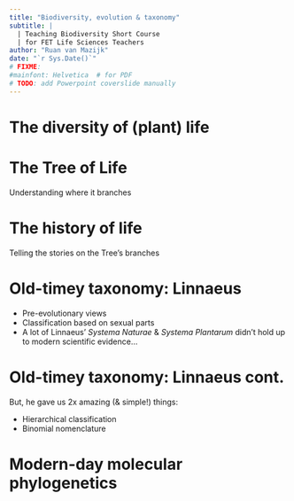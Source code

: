 ---
title: "Biodiversity, evolution & taxonomy"
subtitle: |
  | Teaching Biodiversity Short Course
  | for FET Life Sciences Teachers
author: "Ruan van Mazijk"
date: "`r Sys.Date()`"
# FIXME:
#mainfont: Helvetica  # for PDF
# TODO: add Powerpoint coverslide manually
---

# The diversity of (plant) life

<!-- TODO -->

# The Tree of Life

Understanding where it branches

# The history of life

Telling the stories on the Tree's branches

# Old-timey taxonomy: Linnaeus

- Pre-evolutionary views
- Classification based on sexual parts
- A lot of Linnaeus' _Systema Naturae_ & _Systema Plantarum_ didn't hold up to modern scientific evidence...

# Old-timey taxonomy: Linnaeus cont.

But, he gave us 2x amazing (& simple!) things:

- Hierarchical classification
- Binomial nomenclature

# Modern-day molecular phylogenetics
